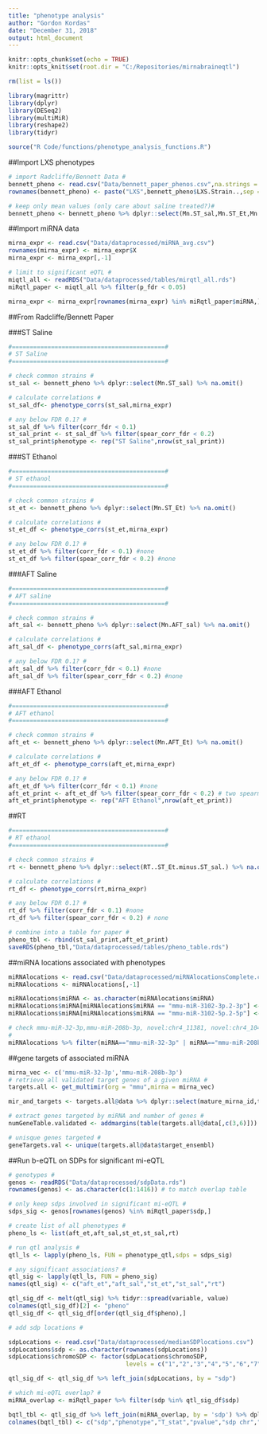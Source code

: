 ---
title: "phenotype analysis"
author: "Gordon Kordas"
date: "December 31, 2018"
output: html_document
---


```{r setup, include=FALSE}
knitr::opts_chunk$set(echo = TRUE)
knitr::opts_knit$set(root.dir = "C:/Repositories/mirnabraineqtl")

rm(list = ls())

library(magrittr)
library(dplyr)
library(DESeq2)
library(multiMiR)
library(reshape2)
library(tidyr)
```

```{r, source_func, echo=FALSE}
source("R Code/functions/phenotype_analysis_functions.R")
```

##Import LXS phenotypes

```{r,echo = FALSE}
# import Radcliffe/Bennett Data #
bennett_pheno <- read.csv("Data/bennett_paper_phenos.csv",na.strings = "x")
rownames(bennett_pheno) <- paste("LXS",bennett_pheno$LXS.Strain..,sep = "")

# keep only mean values (only care about saline treated?)#
bennett_pheno <- bennett_pheno %>% dplyr::select(Mn.ST_sal,Mn.ST_Et,Mn.AFT_sal,Mn.AFT_Et,RT..ST_Et.minus.ST_sal.)
```

##Import miRNA data

```{r, echo=FALSE}
mirna_expr <- read.csv("Data/dataprocessed/miRNA_avg.csv")
rownames(mirna_expr) <- mirna_expr$X
mirna_expr <- mirna_expr[,-1]

# limit to significant eQTL #
miqtl_all <- readRDS("Data/dataprocessed/tables/mirqtl_all.rds")
miRqtl_paper <- miqtl_all %>% filter(p_fdr < 0.05)

mirna_expr <- mirna_expr[rownames(mirna_expr) %in% miRqtl_paper$miRNA,]
```

##From Radcliffe/Bennett Paper

###ST Saline

```{r,echo = FALSE}
#===========================================#
# ST Saline                                      
#===========================================#

# check common strains #
st_sal <- bennett_pheno %>% dplyr::select(Mn.ST_sal) %>% na.omit()

# calculate correlations #
st_sal_df<- phenotype_corrs(st_sal,mirna_expr)

# any below FDR 0.1? #
st_sal_df %>% filter(corr_fdr < 0.1)
st_sal_print <- st_sal_df %>% filter(spear_corr_fdr < 0.2)
st_sal_print$phenotype <- rep("ST Saline",nrow(st_sal_print))
```

###ST Ethanol

```{r,echo = FALSE}
#===========================================#
# ST ethanol                                     
#===========================================#

# check common strains #
st_et <- bennett_pheno %>% dplyr::select(Mn.ST_Et) %>% na.omit()

# calculate correlations #
st_et_df <- phenotype_corrs(st_et,mirna_expr)

# any below FDR 0.1? #
st_et_df %>% filter(corr_fdr < 0.1) #none
st_et_df %>% filter(spear_corr_fdr < 0.2) #none
```

###AFT Saline

```{r,echo = FALSE}
#===========================================#
# AFT saline                                   
#===========================================#

# check common strains #
aft_sal <- bennett_pheno %>% dplyr::select(Mn.AFT_sal) %>% na.omit()

# calculate correlations #
aft_sal_df <- phenotype_corrs(aft_sal,mirna_expr)

# any below FDR 0.1? #
aft_sal_df %>% filter(corr_fdr < 0.1) #none
aft_sal_df %>% filter(spear_corr_fdr < 0.2) #none
```

###AFT Ethanol

```{r,echo = FALSE}
#===========================================#
# AFT ethanol                                  
#===========================================#

# check common strains #
aft_et <- bennett_pheno %>% dplyr::select(Mn.AFT_Et) %>% na.omit()

# calculate correlations #
aft_et_df <- phenotype_corrs(aft_et,mirna_expr)

# any below FDR 0.1? #
aft_et_df %>% filter(corr_fdr < 0.1) #none
aft_et_print <- aft_et_df %>% filter(spear_corr_fdr < 0.2) # two spearman below FDR of 0.2
aft_et_print$phenotype <- rep("AFT Ethanol",nrow(aft_et_print))
```

##RT

```{r,echo = FALSE}
#===========================================#
# RT ethanol                                  
#===========================================#

# check common strains #
rt <- bennett_pheno %>% dplyr::select(RT..ST_Et.minus.ST_sal.) %>% na.omit()

# calculate correlations #
rt_df <- phenotype_corrs(rt,mirna_expr)

# any below FDR 0.1? #
rt_df %>% filter(corr_fdr < 0.1) #none
rt_df %>% filter(spear_corr_fdr < 0.2) # none
```

```{r,echo = FALSE}
# combine into a table for paper #
pheno_tbl <- rbind(st_sal_print,aft_et_print)
saveRDS(pheno_tbl,"Data/dataprocessed/tables/pheno_table.rds")
```

##miRNA locations associated with phenotypes 

```{r,echo = FALSE}
miRNAlocations <- read.csv("Data/dataprocessed/miRNAlocationsComplete.csv")
miRNAlocations <- miRNAlocations[,-1]

miRNAlocations$miRNA <- as.character(miRNAlocations$miRNA)
miRNAlocations$miRNA[miRNAlocations$miRNA == "mmu-miR-3102-3p.2-3p"] <- "mmu-miR-3102-3p-2-3p" # check what is going on with the naming here
miRNAlocations$miRNA[miRNAlocations$miRNA == "mmu-miR-3102-5p.2-5p"] <- "mmu-miR-3102-5p-2-5p"

# check mmu-miR-32-3p,mmu-miR-208b-3p, novel:chr4_11381, novel:chr4_10452
#
miRNAlocations %>% filter(miRNA=="mmu-miR-32-3p" | miRNA=="mmu-miR-208b-3p" | miRNA=="novel:chr4_11381" |miRNA=="novel:chr4_10452")
```

##gene targets of associated miRNA

```{r,echo=FALSE}
mirna_vec <- c('mmu-miR-32-3p','mmu-miR-208b-3p')
# retrieve all validated target genes of a given miRNA #
targets.all <- get_multimir(org = "mmu",mirna = mirna_vec)

mir_and_targets <- targets.all@data %>% dplyr::select(mature_mirna_id,target_symbol,target_ensembl) %>% distinct()

# extract genes targeted by miRNA and number of genes #
numGeneTable.validated <- addmargins(table(targets.all@data[,c(3,6)]))

# unisque genes targeted #
geneTargets.val <- unique(targets.all@data$target_ensembl)

```

##Run b-eQTL on SDPs for significant mi-eQTL

```{r,echo = FALSE}
# genotypes #
genos <- readRDS("Data/dataprocessed/sdpData.rds")
rownames(genos) <- as.character(c(1:1416)) # to match overlap table

# only keep sdps involved in significant mi-eQTL #
sdps_sig <- genos[rownames(genos) %in% miRqtl_paper$sdp,]

# create list of all phenotypes #
pheno_ls <- list(aft_et,aft_sal,st_et,st_sal,rt)

# run qtl analysis #
qtl_ls <- lapply(pheno_ls, FUN = phenotype_qtl,sdps = sdps_sig)

# any significant associations? #
qtl_sig <- lapply(qtl_ls, FUN = pheno_sig)
names(qtl_sig) <- c("aft_et","aft_sal","st_et","st_sal","rt")

qtl_sig_df <- melt(qtl_sig) %>% tidyr::spread(variable, value)
colnames(qtl_sig_df)[2] <- "pheno"
qtl_sig_df <- qtl_sig_df[order(qtl_sig_df$pheno),]

# add sdp locations #

sdpLocations <- read.csv("Data/dataprocessed/medianSDPlocations.csv")
sdpLocations$sdp <- as.character(rownames(sdpLocations))
sdpLocations$chromoSDP <- factor(sdpLocations$chromoSDP,
                                 levels = c("1","2","3","4","5","6","7","8","9","10","11","12","13","14","15","16","17","18","19","x"))

qtl_sig_df <- qtl_sig_df %>% left_join(sdpLocations, by = "sdp")

# which mi-eQTL overlap? #
miRNA_overlap <- miRqtl_paper %>% filter(sdp %in% qtl_sig_df$sdp)

bqtl_tbl <- qtl_sig_df %>% left_join(miRNA_overlap, by = 'sdp') %>% dplyr::select(sdp,pheno,tstat,pval,chromoSDP,medianBpSDP,miRNA)
colnames(bqtl_tbl) <- c("sdp","phenotype","T_stat","pvalue","sdp chr","sdp loc","mieQTL miRNA")
```
